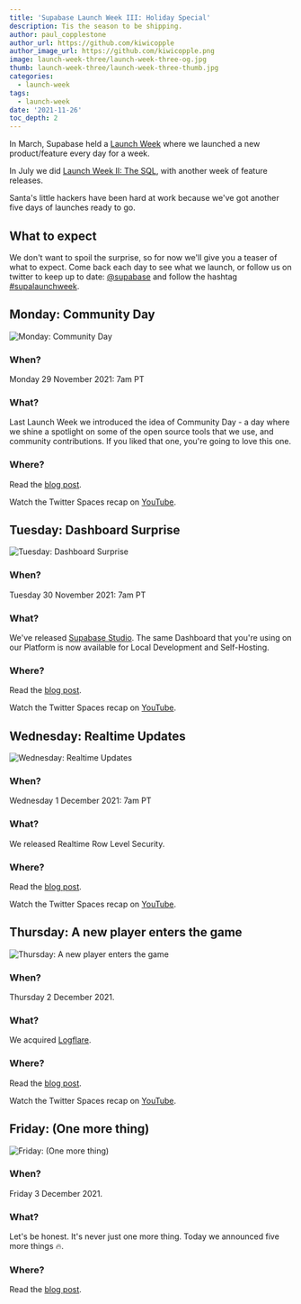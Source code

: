 ```yaml
---
title: 'Supabase Launch Week III: Holiday Special'
description: Tis the season to be shipping.
author: paul_copplestone
author_url: https://github.com/kiwicopple
author_image_url: https://github.com/kiwicopple.png
image: launch-week-three/launch-week-three-og.jpg
thumb: launch-week-three/launch-week-three-thumb.jpg
categories:
  - launch-week
tags:
  - launch-week
date: '2021-11-26'
toc_depth: 2
---
```


In March, Supabase held a [Launch Week](/blog/launch-week) where we launched a new product/feature every day for a week.

In July we did [Launch Week II: The SQL](/blog/supabase-launch-week-sql), with another week of feature releases.

Santa's little hackers have been hard at work because we've got another five days of launches ready to go.

## What to expect

We don't want to spoil the surprise, so for now we'll give you a teaser of what to expect. Come back each day to see what we launch, or follow us on twitter to keep up to date: [@supabase](https://twitter.com/supabase) and follow the hashtag [#supalaunchweek](https://twitter.com/hashtag/supalaunchweek).

## Monday: Community Day

![Monday: Community Day](/images/blog/launch-week-three/communityday.jpg)

### **When?**

Monday 29 November 2021: 7am PT

### What?

Last Launch Week we introduced the idea of Community Day - a day where we shine a spotlight on some of the open source tools that we use, and community contributions. If you liked that one, you're going to love this one.

### Where?

Read the [blog post](/blog/community-day).

Watch the Twitter Spaces recap on [YouTube](https://youtu.be/9zmaKt6evxw).

## Tuesday: Dashboard Surprise

![Tuesday: Dashboard Surprise](/images/blog/launch-week-three/elf.jpg)

### **When?**

Tuesday 30 November 2021: 7am PT

### What?

We've released [Supabase Studio](https://github.com/khulnasoft/khulnasoft/tree/master/studio). The same Dashboard that you're using on our Platform is now available for Local Development and Self-Hosting.

### Where?

Read the [blog post](/blog/supabase-studio).

Watch the Twitter Spaces recap on [YouTube](https://youtu.be/n1QGq75ZzvE).

## Wednesday: Realtime Updates

![Wednesday: Realtime Updates](/images/blog/launch-week-three/grinch.jpg)

### **When?**

Wednesday 1 December 2021: 7am PT

### What?

We released Realtime Row Level Security.

### Where?

Read the [blog post](/blog/realtime-row-level-security-in-postgresql).

Watch the Twitter Spaces recap on [YouTube](https://youtu.be/4thVj8j19s).

## Thursday: A new player enters the game

![Thursday: A new player enters the game](/images/blog/launch-week-three/arnie.jpg)

### **When?**

Thursday 2 December 2021.

### What?

We acquired [Logflare](https://logflare.app).

### Where?

Read the [blog post](/blog/supabase-acquires-logflare).

Watch the Twitter Spaces recap on [YouTube](https://youtu.be/4thVj8j19s).

## Friday: (One more thing)

![Friday: (One more thing)](/images/blog/launch-week-three/danny.jpg)

### **When?**

Friday 3 December 2021.

### What?

Let's be honest. It's never just one more thing. Today we announced five more things 🔥.

### Where?

Read the [blog post](/blog/launch-week-three-friday-five-more-things).
